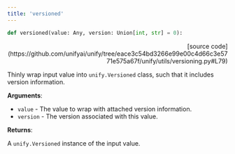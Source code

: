 ```yaml
---
title: 'versioned'
---
```


```python
def versioned(value: Any, version: Union[int, str] = 0):
```

<p align="right">[source code](https://github.com/unifyai/unify/tree/eace3c54bd3266e99e00c4d66c3e5771e575a67f/unify/utils/versioning.py#L79)</p>

Thinly wrap input value into `unify.Versioned` class, such that it includes version
information.

**Arguments**:

- `value` - The value to wrap with attached version information.
- `version` - The version associated with this value.



**Returns**:

A `unify.Versioned` instance of the input value.